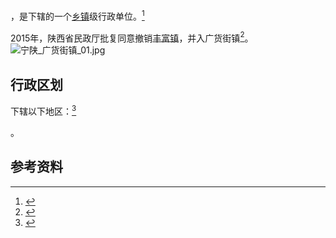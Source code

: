 {{中国乡级行政区|61/09/23/104/000}}

'''{{PAGENAMEBASE}}'''，是{{PRC admin/fullname|61/09/23/104/000|3}}下辖的一个[[乡镇|乡镇]]级行政单位。<ref>{{PRC admin/ref sgc|{{PRC admin/parent|61/09/23/104/000}}}}</ref>

2015年，陕西省民政厅批复同意撤销[[丰富镇|丰富镇]]，并入广货街镇<ref>{{Cite web |url=http://shaanxi.mca.gov.cn/article/mzyw1/201507/20150700841888.shtml |title=陕西省民政厅关于陕西省乡镇行政区划调整的公告 |access-date=2017-09-14 |archive-url=https://web.archive.org/web/20170914220400/http://shaanxi.mca.gov.cn/article/mzyw1/201507/20150700841888.shtml |archive-date=2017-09-14 |dead-url=yes }}</ref>。
[[File:宁陕_广货街镇_01.jpg|thumb]]

== 行政区划 ==

{{PAGENAMEBASE}}下辖以下地区：<ref>{{PRC admin/ref sgc|61/09/23/104/000}}</ref>

{{PRC admin/children|61/09/23/104/000}}。

== 参考资料 ==

{{reflist}}

{{行政区划小作品}}
{{PRC admin/navcat|61/09/23/104/000}}